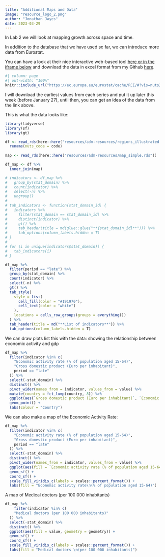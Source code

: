 ```yaml
---
title: "Additional Maps and Data"
image: "resource_logo_2.png"
author: "Jonathan Jayes"
date: 2023-03-29
---
```


In Lab 2 we will look at mapping growth across space and time.

In addition to the database that we have used so far, we can introduce more data from Eurostat.

You can have a look at their nice interactive web-based tool [here or in the iframe below](https://ec.europa.eu/eurostat/cache/RCI/#?vis=nuts2.scitech&lang=en) and download the data in excel format from my Github [here](https://github.com/j-jayes/EOSE09-site/raw/main/resources/adm-resources/regions_illustrated.csv).

```r
#| column: page
#| out-width: "100%"
knitr::include_url("https://ec.europa.eu/eurostat/cache/RCI/#?vis=nuts2.economy&lang=en", height = 800)
```

I will download the earliest values from each series and put it up later this week (before January 27), until then, you can get an idea of the data from the link above.

This is what the data looks like:

```r
library(tidyverse)
library(sf)
library(gt)

df <- read_rds(here::here("resources/adm-resources/regions_illustrated.rds")) %>% 
  rename(nuts_code = code)
  
map <- read_rds(here::here("resources/adm-resources/map_simple.rds"))
```

```r
df_map <- df %>% 
  inner_join(map)
```

```r
# indicators <- df_map %>% 
#   group_by(stat_domain) %>% 
#   count(indicator) %>% 
#   select(-n) %>% 
#   ungroup()
# 
# tab_indicators <- function(stat_domain_id) {
#   indicators %>%
#     filter(stat_domain == stat_domain_id) %>%
#     distinct(indicator) %>%
#     gt() %>%
#     tab_header(title = md(glue::glue("**{stat_domain_id}**"))) %>%
#     tab_options(column_labels.hidden = T)
# }
# 
# for (i in unique(indicators$stat_domain)) {
#   tab_indicators(i)
# }

df_map %>%
  filter(period == "late") %>% 
  group_by(stat_domain) %>%
  count(indicator) %>%
  select(-n) %>%
  gt() %>%
  tab_style(
    style = list(
      cell_fill(color = "#191970"),
      cell_text(color = "white")
    ),
    locations = cells_row_groups(groups = everything())
  ) %>%
  tab_header(title = md("**List of indicators**")) %>%
  tab_options(column_labels.hidden = T)
```

We can draw plots list this with the data: showing the relationship between economic activity and gdp

```r

df_map %>%
  filter(indicator %in% c(
    "Economic activity rate (% of population aged 15-64)",
    "Gross domestic product (Euro per inhabitant)",
    period == "late"
  )) %>%
  select(-stat_domain) %>%
  distinct() %>%
  pivot_wider(names_from = indicator, values_from = value) %>%
  mutate(country = fct_lump(country, 8)) %>%
  ggplot(aes(`Gross domestic product (Euro per inhabitant)`, `Economic activity rate (% of population aged 15-64)`, colour = country)) +
  geom_point() +
  labs(colour = "Country")
```

We can also make a map of the Economic Activity Rate:

```r
df_map %>%
  filter(indicator %in% c(
    "Economic activity rate (% of population aged 15-64)",
    "Gross domestic product (Euro per inhabitant)",
    period == "late"
  )) %>%
  select(-stat_domain) %>%
  distinct() %>%
  pivot_wider(names_from = indicator, values_from = value) %>%
  ggplot(aes(fill = `Economic activity rate (% of population aged 15-64)`, geometry = geometry)) +
  geom_sf() +
  coord_sf() +
  scale_fill_viridis_c(labels = scales::percent_format()) +
  labs(fill = "Economic activity rate\n(% of population aged 15-64)")

```

A map of Medical doctors (per 100 000 inhabitants)

```r
df_map %>% 
    filter(indicator %in% c(
    "Medical doctors (per 100 000 inhabitants)"
  )) %>%
  select(-stat_domain) %>%
  distinct() %>%
  ggplot(aes(fill = value, geometry = geometry)) +
  geom_sf() +
  coord_sf() +
  scale_fill_viridis_c(labels = scales::percent_format()) +
  labs(fill = "Medical doctors \n(per 100 000 inhabitants)")
```

